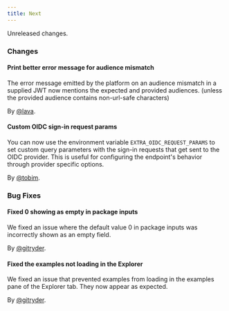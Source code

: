 ```yaml
---
title: Next
---
```


Unreleased changes.

### Changes

#### Print better error message for audience mismatch

The error message emitted by the platform on an audience mismatch in a supplied JWT now mentions the expected and provided audiences. (unless the provided audience contains non-url-safe characters)

By [@lava](https://github.com/lava).

#### Custom OIDC sign-in request params

You can now use the environment variable `EXTRA_OIDC_REQUEST_PARAMS` to set custom query parameters with the sign-in requests that get sent to the OIDC provider. This is useful for configuring the endpoint's behavior through provider specific options.

By [@tobim](https://github.com/tobim).

### Bug Fixes

#### Fixed 0 showing as empty in package inputs

We fixed an issue where the default value 0 in package inputs was incorrectly shown as an empty field.

By [@gitryder](https://github.com/gitryder).

#### Fixed the examples not loading in the Explorer

We fixed an issue that prevented examples from loading in the examples pane of the Explorer tab. They now appear as expected.

By [@gitryder](https://github.com/gitryder).
